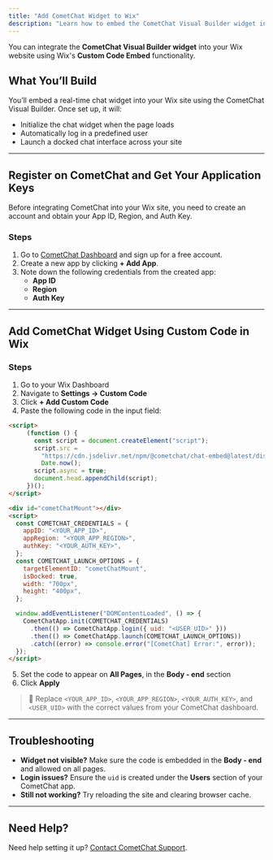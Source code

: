 ```yaml
---
title: "Add CometChat Widget to Wix"
description: "Learn how to embed the CometChat Visual Builder widget into your Wix website using custom code embedding."
---
```


You can integrate the **CometChat Visual Builder widget** into your Wix website using Wix's **Custom Code Embed** functionality.

## **What You’ll Build**

You’ll embed a real-time chat widget into your Wix site using the CometChat Visual Builder. Once set up, it will:
- Initialize the chat widget when the page loads
- Automatically log in a predefined user
- Launch a docked chat interface across your site

---

## **Register on CometChat and Get Your Application Keys**

Before integrating CometChat into your Wix site, you need to create an account and obtain your App ID, Region, and Auth Key.

### **Steps**

1. Go to [CometChat Dashboard](https://app.cometchat.com/) and sign up for a free account.
2. Create a new app by clicking **+ Add App**.
3. Note down the following credentials from the created app:
   - **App ID**
   - **Region**
   - **Auth Key**

---

## **Add CometChat Widget Using Custom Code in Wix**

### **Steps**

1. Go to your Wix Dashboard
2. Navigate to **Settings → Custom Code**
3. Click **+ Add Custom Code**
4. Paste the following code in the input field:

```html highlight={14-18, 28}
<script>
     (function () {
       const script = document.createElement("script");
       script.src =
         "https://cdn.jsdelivr.net/npm/@cometchat/chat-embed@latest/dist/main.js?v=" +
         Date.now();
       script.async = true;
       document.head.appendChild(script);
     })();
</script>

<div id="cometChatMount"></div>
<script>
  const COMETCHAT_CREDENTIALS = {
    appID: "<YOUR_APP_ID>",
    appRegion: "<YOUR_APP_REGION>",
    authKey: "<YOUR_AUTH_KEY>",
  };
  const COMETCHAT_LAUNCH_OPTIONS = {
    targetElementID: "cometChatMount",
    isDocked: true,
    width: "700px",
    height: "400px",
  };

  window.addEventListener("DOMContentLoaded", () => {
    CometChatApp.init(COMETCHAT_CREDENTIALS)
      .then(() => CometChatApp.login({ uid: "<USER_UID>" }))
      .then(() => CometChatApp.launch(COMETCHAT_LAUNCH_OPTIONS))
      .catch((error) => console.error("[CometChat] Error:", error));
  });
</script>
```

5. Set the code to appear on **All Pages**, in the **Body - end** section
6. Click **Apply**

> 📝 Replace `<YOUR_APP_ID>`, `<YOUR_APP_REGION>`, `<YOUR_AUTH_KEY>`, and `<USER_UID>` with the correct values from your CometChat dashboard.

---

## Troubleshooting

- **Widget not visible?** Make sure the code is embedded in the **Body - end** and allowed on all pages.
- **Login issues?** Ensure the `uid` is created under the **Users** section of your CometChat app.
- **Still not working?** Try reloading the site and clearing browser cache.

---

## Need Help?

Need help setting it up? [Contact CometChat Support](https://www.cometchat.com/contact).

